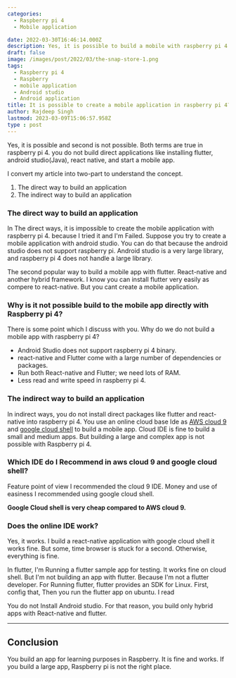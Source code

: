```yaml
---
categories:
  - Raspberry pi 4
  - Mobile application

date: 2022-03-30T16:46:14.000Z
description: Yes, it is possible to build a mobile with raspberry pi 4.
draft: false
image: /images/post/2022/03/the-snap-store-1.png
tags:
  - Raspberry pi 4
  - Raspberry
  - mobile application
  - Android studio
  - Android application
title: It is possible to create a mobile application in raspberry pi 4?
author: Rajdeep Singh
lastmod: 2023-03-09T15:06:57.958Z
type : post
---
```


Yes, it is possible and second is not possible. Both terms are true in raspberry
pi 4. you do not build direct applications like installing flutter, android
studio(Java), react native, and start a mobile app.

I convert my article into two-part to understand the concept.

1. The direct way to build an application
2. The indirect way to build an application

### The direct way to build an application

In The direct ways, it is impossible to create the mobile application with
raspberry pi 4. because I tried it and I'm Failed. Suppose you try to create a
mobile application with android studio. You can do that because the android
studio does not support raspberry pi. Android studio is a very large library,
and raspberry pi 4 does not handle a large library.

The second popular way to build a mobile app with flutter. React-native and
another hybrid framework. I know you can install flutter very easily as compere
to react-native. But you cant create a mobile application.

### Why is it not possible build to the mobile app directly with Raspberry pi 4?

There is some point which I discuss with you. Why do we do not build a mobile
app with raspberry pi 4?

- Android Studio does not support raspberry pi 4 binary.
- react-native and Flutter come with a large number of dependencies or packages.
- Run both React-native and Flutter; we need lots of RAM.
- Less read and write speed in raspberry pi 4.

### The indirect way to build an application

In indirect ways, you do not install direct packages like flutter and
react-native into raspberry pi 4. You use an online cloud base Ide as
[AWS cloud 9](https://aws.amazon.com/cloud9/) and
[google cloud shell](https://cloud.google.com/shell) to build a mobile app.
Cloud IDE is fine to build a small and medium apps. But building a large and
complex app is not possible with Raspberry pi 4.

### Which IDE do I Recommend in aws cloud 9 and google cloud shell?

Feature point of view I recommended the cloud 9 IDE. Money and use of easiness I
recommended using google cloud shell.

**Google Cloud shell is very cheap compared to AWS cloud 9.**

### Does the online IDE work?

Yes, it works. I build a react-native application with google cloud shell it
works fine. But some, time browser is stuck for a second. Otherwise, everything
is fine.

In flutter, I'm Running a flutter sample app for testing. It works fine on cloud
shell. But I'm not building an app with flutter. Because I'm not a flutter
developer. For Running flutter, flutter provides an SDK for Linux. First, config
that, Then you run the flutter app on ubuntu. I read

You do not Install Android studio. For that reason, you build only hybrid apps
with React-native and flutter.

---

## Conclusion

You build an app for learning purposes in Raspberry. It is fine and works. If
you build a large app, Raspberry pi is not the right place.
